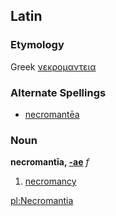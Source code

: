 ==Latin==
===Etymology===
Greek [[νεκρομαντεια]]
===Alternate Spellings===
*[[necromantea|necromantēa]]
===Noun===
'''necromantīa, [[Wiktionary Appendix:Latin first declension|-ae]]''' ''f''

#[[necromancy]]

[[pl:Necromantia]]